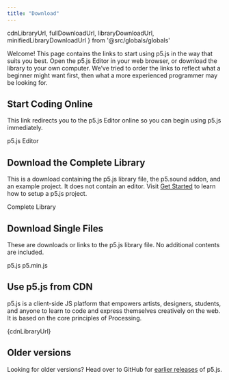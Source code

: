 ```yaml
---
title: "Download"
---
```

  cdnLibraryUrl,
  fullDownloadUrl,
  libraryDownloadUrl,
  minifiedLibraryDownloadUrl
} from '@src/globals/globals'

Welcome! This page contains the links to start using p5.js in the way that suits you best. Open the p5.js Editor in your web browser, or download the library to your own computer. We’ve tried to order the links to reflect what a beginner might want first, then what a more experienced programmer may be looking for.

## Start Coding Online
This link redirects you to the p5.js Editor online so you can begin using p5.js immediately.

<LinkButton variant='link' url='https://editor.p5js.org/'> p5.js Editor </LinkButton>

## Download the Complete Library
This is a download containing the p5.js library file, the p5.sound addon, and an example project. It does not contain an editor. Visit [Get Started](/tutorials/get-started) to learn how to setup a p5.js project.

<LinkButton variant='download' url={fullDownloadUrl}> Complete Library </LinkButton>

## Download Single Files
These are downloads or links to the p5.js library file. No additional contents are included.

<div class="flex gap-sm md:gap-lg justify-between lg:justify-normal">
  <LinkButton variant='download' url={libraryDownloadUrl}> p5.js </LinkButton>
  <LinkButton variant='download' url={minifiedLibraryDownloadUrl}> p5.min.js </LinkButton>
</div>

## Use p5.js from CDN
p5.js is a client-side JS platform that empowers artists, designers, students, and anyone to learn to code and express themselves creatively on the web. It is based on the core principles of Processing.

<CodeContainerWithCopy>{cdnLibraryUrl}</CodeContainerWithCopy>

## Older versions
Looking for older versions?
Head over to GitHub for [earlier releases](https://github.com/processing/p5.js/releases) of p5.js.